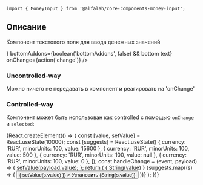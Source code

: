 


<!-- prettier-ignore -->


<Meta title='Компоненты|MoneyInput' component={MoneyInput} />

<Title>
    MoneyInput ({name}@{version})
</Title>

```tsx
import { MoneyInput } from '@alfalab/core-components-money-input';
```

## Описание

Компонент текстового поля для ввода денежных значений

<Story name='Песочница'>
    <MoneyInput
        value={number('value', 0)}
        currency={text('currency', 'RUR')}
        minority={number('minority', 100)}
        bold={boolean('bold', true)}
        block={boolean('block', false)}
        size={select('size', ['s', 'm', 'l'], 's')}
        disabled={boolean('disabled', false)}
        placeholder={text('placeholder', '')}
        label={text('label', '')}
        hint={text('hint', '')}
        error={text('error', '')}
        leftAddons={boolean('leftAddons', false) && <Icon />}
        bottomAddons={boolean('bottomAddons', false) && <span>bottom text</span>}
        onChange={action('change')}
    />
</Story>

<Props of={MoneyInput} />

### Uncontrolled-way

Можно ничего не передавать в компонент и реагировать на 'onChange'

<Preview>
    <MoneyInput />
</Preview>

### Controlled-way

Компонент может быть использован как controlled с помощью `onChange` и `selected`:

<Preview>
    {React.createElement(() => {
        const [value, setValue] = React.useState(10000);
        const [suggests] = React.useState([
            { currency: 'RUR', minorUnits: 100, value: 15600 },
            { currency: 'RUR', minorUnits: 100, value: 500 },
            { currency: 'RUR', minorUnits: 100, value: null },
            { currency: 'RUR', minorUnits: 100, value: 0 },
        ]);
        const handleChange = (event, payload) => {
            setValue(payload.value);
        };
        return (
            <Container>
                <Row align="middle">
                    <Col>
                        <MoneyInput
                            value={value}
                            onChange={handleChange}
                        />
                    </Col>
                    <Col>
                        { String(value) }
                    </Col>
                    {suggests.map((s) => (
                        <button
                            onClick={() => { setValue(s.value) }}
                        >
                           Установить {String(s.value)}
                        </button>
                    ))}
                </Row>
            </Container>
        );
    })}
</Preview>
